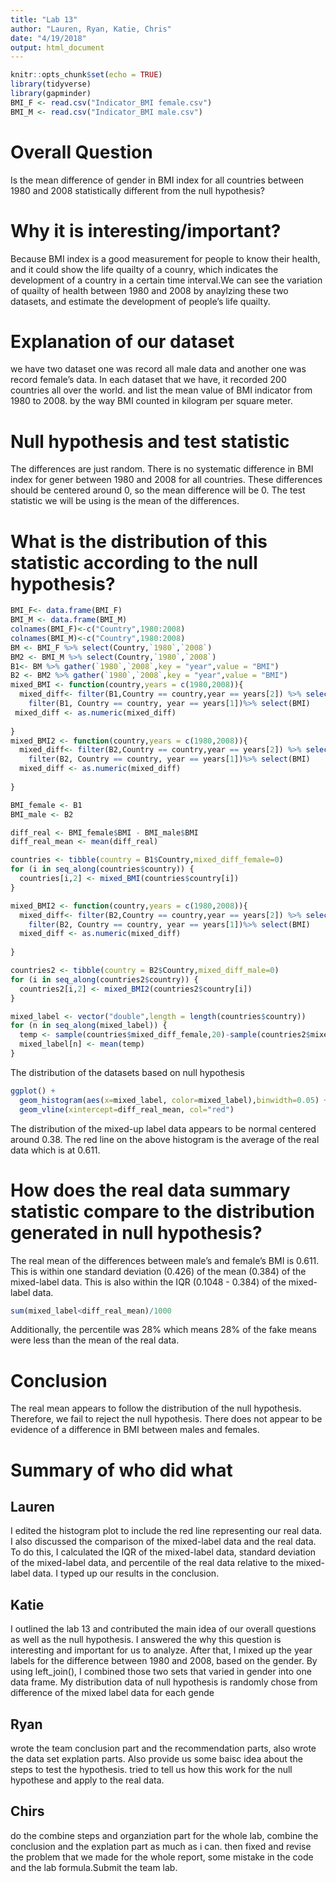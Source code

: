 ```yaml
---
title: "Lab 13"
author: "Lauren, Ryan, Katie, Chris"
date: "4/19/2018"
output: html_document
---
```


```r
knitr::opts_chunk$set(echo = TRUE)
library(tidyverse)
library(gapminder)
BMI_F <- read.csv("Indicator_BMI female.csv")
BMI_M <- read.csv("Indicator_BMI male.csv")
```


# Overall Question
Is the mean difference of gender in BMI index for all countries between 1980 and 2008 statistically different from the null hypothesis?

# Why it is interesting/important?
Because BMI index is a good measurement for people to know their health, and it could show the life quailty of a counry, which indicates the development of a country in a certain time interval.We can see the variation of quailty of health between 1980 and 2008 by anaylzing these two datasets, and estimate the development of people's life quailty.

# Explanation of our dataset
we have two dataset one was record all male data and another one was record female's data. In each dataset that we have, it recorded 200 countries all over the world. and list the mean value of BMI indicator from 1980 to 2008. by the way BMI counted in kilogram per square meter.

# Null hypothesis and test statistic
The differences are just random. There is no systematic difference in BMI index for gener between 1980 and 2008 for all countries. These differences should be centered around 0, so the mean difference will be 0. The test statistic we will be using is the mean of the differences. 

# What is the distribution of this statistic according to the null hypothesis?
```r
BMI_F<- data.frame(BMI_F)
BMI_M <- data.frame(BMI_M)
colnames(BMI_F)<-c("Country",1980:2008)
colnames(BMI_M)<-c("Country",1980:2008)
BM <- BMI_F %>% select(Country,`1980`,`2008`)
BM2 <- BMI_M %>% select(Country,`1980`,`2008`)
B1<- BM %>% gather(`1980`,`2008`,key = "year",value = "BMI")
B2 <- BM2 %>% gather(`1980`,`2008`,key = "year",value = "BMI")
mixed_BMI <- function(country,years = c(1980,2008)){
  mixed_diff<- filter(B1,Country == country,year == years[2]) %>% select(BMI)-
    filter(B1, Country == country, year == years[1])%>% select(BMI)
 mixed_diff <- as.numeric(mixed_diff)
 
}
mixed_BMI2 <- function(country,years = c(1980,2008)){
  mixed_diff<- filter(B2,Country == country,year == years[2]) %>% select(BMI)-
    filter(B2, Country == country, year == years[1])%>% select(BMI)
  mixed_diff <- as.numeric(mixed_diff)
  
}
```

```r
BMI_female <- B1
BMI_male <- B2

diff_real <- BMI_female$BMI - BMI_male$BMI
diff_real_mean <- mean(diff_real)
```


```r
countries <- tibble(country = B1$Country,mixed_diff_female=0)
for (i in seq_along(countries$country)) {
  countries[i,2] <- mixed_BMI(countries$country[i])
}

mixed_BMI2 <- function(country,years = c(1980,2008)){
  mixed_diff<- filter(B2,Country == country,year == years[2]) %>% select(BMI)-
    filter(B2, Country == country, year == years[1])%>% select(BMI)
  mixed_diff <- as.numeric(mixed_diff)
  
}

countries2 <- tibble(country = B2$Country,mixed_diff_male=0)
for (i in seq_along(countries2$country)) {
  countries2[i,2] <- mixed_BMI2(countries2$country[i])
}

mixed_label <- vector("double",length = length(countries$country))
for (n in seq_along(mixed_label)) {
  temp <- sample(countries$mixed_diff_female,20)-sample(countries2$mixed_diff_male,20)
  mixed_label[n] <- mean(temp)
}

```
The distribution of the datasets based on null hypothesis
```r
ggplot() +
  geom_histogram(aes(x=mixed_label, color=mixed_label),binwidth=0.05) +
  geom_vline(xintercept=diff_real_mean, col="red")

```


The distribution of the mixed-up label data appears to be normal centered around 0.38. The red line on the above histogram is the average of the real data which is at 0.611.

# How does the real data summary statistic compare to the distribution generated in null hypothesis?
The real mean of the differences between male's and female's BMI is 0.611. This is within one standard deviation (0.426) of the mean (0.384) of the mixed-label data. This is also within the IQR (0.1048 - 0.384) of the mixed-label data.

```r
sum(mixed_label<diff_real_mean)/1000
```

Additionally, the percentile was 28% which means 28% of the fake means were less than the mean of the real data.

# Conclusion 
The real mean appears to follow the distribution of the null hypothesis. Therefore, we fail to reject the null hypothesis. There does not appear to be evidence of a difference in BMI between males and females. 

# Summary of who did what
## Lauren
I edited the histogram plot to include the red line representing our real data. I also discussed the comparison of the mixed-label data and the real data. To do this, I calculated the IQR of the mixed-label data, standard deviation of the mixed-label data, and percentile of the real data relative to the mixed-label data. I typed up our results in the conclusion.

## Katie
I outlined the lab 13 and contributed the main idea of our overall questions as well as the null hypothesis. I answered the why this question is interesting and important for us to analyze. After that, I mixed up the year labels for the difference between 1980 and 2008, based on the gender. By using left_join(), I combined those two sets that varied in gender into one data frame. My distribution data of null hypothesis is randomly chose from difference of the mixed label data for each gende

## Ryan
wrote the team conclusion part and the recommendation parts, also wrote the data set explation parts.  Also provide us some baisc idea about the steps to test the hypothesis. tried to tell us how this work for the null hypothese and apply to the real data.

## Chirs
do the combine steps and organziation part for the whole lab, combine the conclusion and the explation part as much as i can. then fixed and revise the problem that we made for the whole report, some mistake in the code and the lab formula.Submit the team lab.


